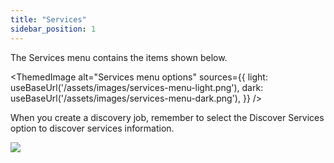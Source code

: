 ```yaml
---
title: "Services"
sidebar_position: 1
---
```


The Services menu contains the items shown below.

<ThemedImage
  alt="Services menu options"
  sources={{
    light: useBaseUrl('/assets/images/services-menu-light.png'),
    dark: useBaseUrl('/assets/images/services-menu-dark.png'),
  }}
/>

When you create a discovery job, remember to select the Discover Services option to discover services information.

![](/assets/images/WEB-293_SoftwareServices-Discover-Options-2.png)
